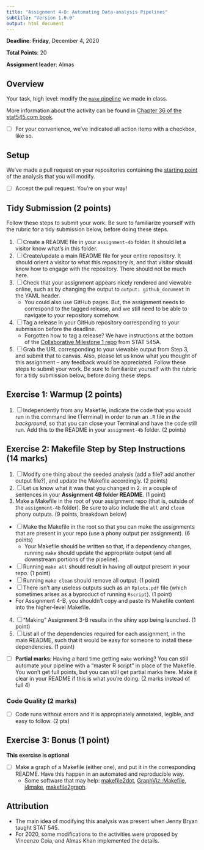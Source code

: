```yaml
---
title: "Assignment 4-B: Automating Data-analysis Pipelines"
subtitle: "Version 1.0.0" 
output: html_document
---
```


__Deadline__: **Friday**, December 4, 2020

__Total Points__: 20

__Assignment leader__: Almas

## Overview

Your task, high level: modify the [`make` pipeline](https://github.com/UBC-STAT/stat545.stat.ubc.ca/tree/master/content/assignments/assignment-4b/make-activity) we made in class. 

More information about the activity can be found in [Chapter 36 of the stat545.com book](http://stat545.com/automation04_make-activity.html).

- [ ] For your convenience, we've indicated all action items with a checkbox, like so.

## Setup

We've made a pull request on your repositories containing the [starting point](https://github.com/UBC-STAT/stat545.stat.ubc.ca/tree/master/content/assignments/assignment-4b) of the analysis that you will modify.

- [ ] Accept the pull request. You're on your way!


## Tidy Submission (2 points)

Follow these steps to submit your work. Be sure to familiarize yourself with the rubric for a tidy submission below, before doing these steps.

1. [ ] Create a README file in your `assignment-4b` folder. It should let a visitor know what's in this folder.
2. [ ] Create/update a main README file for your entire repository. It should orient a visitor to what this repository _is_, and that visitor should know how to engage with the repository. There should not be much here.
3. [ ] Check that your assignment appears nicely rendered and viewable online, such as by changing the output to `output: github_document` in the YAML header. 
    - You could also use GitHub pages. But, the assignment needs to correspond to the tagged release, and we still need to be able to navigate to your repository somehow.
4. [ ] Tag a release in your GitHub repository corresponding to your submission before the deadline.
    - Forgotten how to tag a release? We have instructions at the bottom of the [Collaborative Milestone 1 repo](https://stat545.stat.ubc.ca/collaborative-project/milestone1/readme/) from STAT 545A.
5. [ ] Grab the URL corresponding to your viewable output from Step 3, and submit that to canvas. Also, please let us know what you thought of this assignment -- any feedback would be appreciated. Follow these steps to submit your work. Be sure to familiarize yourself with the rubric for a tidy submission below, before doing these steps.


## Exercise 1: Warmup (2 points)

1. [ ] Independently from any Makefile, indicate the code that you would run in the command line (Terminal) in order to run an `.R` file _in the background_, so that you can close your Terminal and have the code still run. Add this to the README in your `assignment-4b` folder. (2 points)


## Exercise 2: Makefile Step by Step Instructions (14 marks)

1. [ ] Modify one thing about the seeded analysis (add a file? add another output file?), and update the Makefile accordingly. (2 points)
2. [ ] Let us know what it was that you changed in 2. in a couple of sentences in your **Assignment 4B folder README**. (1 point)
3. Make a Makefile in the root of your assignment repo (that is, outside of the `assignment-4b` folder). Be sure to also include the `all` and `clean` phony outputs. (9 points, breakdown below) 
  - [ ] Make the Makefile in the root so that you can make the assignments that are present in your repo (use a phony output per assignment). (6 points)
    - Your Makefile should be written so that, if a dependency changes, running `make` should update the appropriate output (and all downstream portions of the pipeline).
  - [ ] Running `make all` should result in having all output present in your repo. (1 point)
  - [ ] Running `make clean` should remove all output. (1 point)
  - [ ] There isn't any useless outputs such as an `Rplots.pdf` file (which sometimes arises as a byproduct of running `Rscript`). (1 point)
  - For Assignment 4-B, you shouldn't copy and paste _its_ Makefile content into the higher-level Makefile. 
4. [ ] "Making" Assignment 3-B results in the shiny app being launched. (1 point)
5. [ ] List all of the dependencies required for each assignment, in the main README, such that it would be easy for someone to install these dependencies. (1 point)

- [ ] **Partial marks**: Having a hard time getting `make` working? You can still automate your pipeline with a "master R script" in place of the Makefile. You won't get full points, but you can still get partial marks here. Make it clear in your README if this is what you're doing. (2 marks instead of full 4)

### Code Quality (2 marks)

- [ ] Code runs without errors and it is appropriately annotated, legible, and easy to follow. (2 pts)



## Exercise 3: Bonus (1 point)

**This exercise is optional**

- [ ] Make a graph of a Makefile (either one), and put it in the corresponding README. Have this happen in an automated and reproducible way.
	- Some software that may help: [makefile2dot](https://github.com/vak/makefile2dot), [GraphViz::Makefile](https://metacpan.org/pod/GraphViz::Makefile), [j4make](https://github.com/lindenb/j4make), [makefile2graph](https://github.com/lindenb/makefile2graph).
	
## Attribution

- The main idea of modifying this analysis was present when Jenny Bryan taught STAT 545.
- For 2020, some modifications to the activities were proposed by Vincenzo Coia, and Almas Khan implemented the details. 
